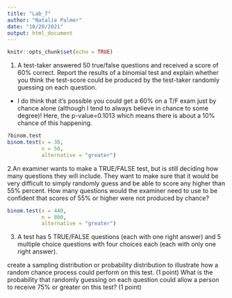 ```yaml
---
title: "Lab_7"
author: "Natalie Palmer"
date: "10/20/2021"
output: html_document
---
```


```r
knitr::opts_chunk$set(echo = TRUE)
```
1. A test-taker answered 50 true/false questions and received a score of 60% correct. Report the results of a binomial test and explain whether you think the test-score could be produced by the test-taker randomly guessing on each question.

* I do think that it's possible you could get a 60% on a T/F exam just by chance alone (although I tend to always believe in chance to some degree)! Here, the p-value=0.1013 which means there is about a 10% chance of this happening.    
```r
?binom.test
binom.test(x = 30,
           n = 50,
           alternative = "greater")
```
2.An examiner wants to make a TRUE/FALSE test, but is still deciding how many questions they will include. They want to make sure that it would be very difficult to simply randomly guess and be able to score any higher than 55% percent. How many questions would the examiner need to use to be confident that scores of 55% or higher were not produced by chance?
```r

binom.test(x = 440,
           n = 800,
           alternative = "greater")
```
3. A test has 5 TRUE/FALSE questions (each with one right answer) and 5 multiple choice questions with four choices each (each with only one right answer).

create a sampling distribution or probability distribution to illustrate how a random chance process could perform on this test. (1 point)
What is the probability that randomly guessing on each question could allow a person to receive 75% or greater on this test? (1 point)
